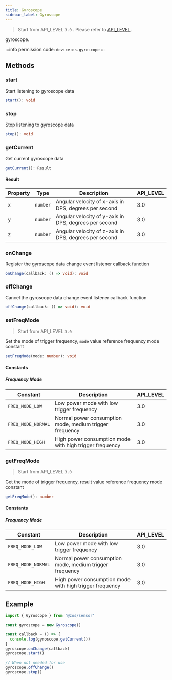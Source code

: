 ```yaml
---
title: Gyroscope
sidebar_label: Gyroscope
---
```


> Start from API_LEVEL `3.0` . Please refer to [API_LEVEL](../../../../guides/framework/device/compatibility.md).

gyroscope.

:::info
permission code: `device:os.gyroscope`
:::

## Methods

### start

Start listening to gyroscope data

```ts
start(): void
```

### stop

Stop listening to gyroscope data

```ts
stop(): void
```

### getCurrent

Get current gyroscope data

```ts
getCurrent(): Result
```

#### Result

| Property | Type                | Description                                           | API_LEVEL |
| -------- | ------------------- | ----------------------------------------------------- | --------- |
| x        | <code>number</code> | Angular velocity of x-axis in DPS, degrees per second | 3.0       |
| y        | <code>number</code> | Angular velocity of y-axis in DPS, degrees per second | 3.0       |
| z        | <code>number</code> | Angular velocity of z-axis in DPS, degrees per second | 3.0       |

### onChange

Register the gyroscope data change event listener callback function

```ts
onChange(callback: () => void): void
```

### offChange

Cancel the gyroscope data change event listener callback function

```ts
offChange(callback: () => void): void
```

### setFreqMode

> Start from API_LEVEL `3.0`

Set the mode of trigger frequency, `mode` value reference frequency mode constant

```ts
setFreqMode(mode: number): void
```

#### Constants

##### Frequency Mode

| Constant           | Description                                             | API_LEVEL |
| ------------------ | ------------------------------------------------------- | --------- |
| `FREQ_MODE_LOW`    | Low power mode with low trigger frequency               | 3.0       |
| `FREQ_MODE_NORMAL` | Normal power consumption mode, medium trigger frequency | 3.0       |
| `FREQ_MODE_HIGH`   | High power consumption mode with high trigger frequency | 3.0       |

### getFreqMode

> Start from API_LEVEL `3.0`

Get the mode of trigger frequency, result value reference frequency mode constant

```ts
getFreqMode(): number
```

#### Constants

##### Frequency Mode

| Constant           | Description                                             | API_LEVEL |
| ------------------ | ------------------------------------------------------- | --------- |
| `FREQ_MODE_LOW`    | Low power mode with low trigger frequency               | 3.0       |
| `FREQ_MODE_NORMAL` | Normal power consumption mode, medium trigger frequency | 3.0       |
| `FREQ_MODE_HIGH`   | High power consumption mode with high trigger frequency | 3.0       |

## Example

```js
import { Gyroscope } from '@zos/sensor'

const gyroscope = new Gyroscope()

const callback = () => {
  console.log(gyroscope.getCurrent())
}
gyroscope.onChange(callback)
gyroscope.start()

// When not needed for use
gyroscope.offChange()
gyroscope.stop()
```
